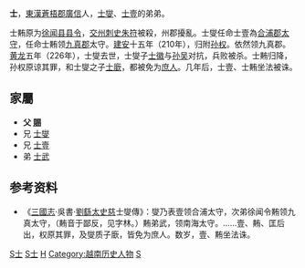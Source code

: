 '''士{{Ruby|䵋|-{zh-cn:wěi;zh-tw:ㄨㄟˇ}-}}'''，[[東漢|東漢]][[蒼梧郡|蒼梧郡]][[廣信|廣信]]人，[[士燮_(三国)|士燮]]、[[士壹|士壹]]的弟弟。

士䵋原为[[徐闻县|徐闻县]][[县令|县令]]，[[交州|交州]][[刺史|刺史]][[朱符|朱符]]被殺，州郡擾亂。士燮任命士壹為[[合浦郡|合浦郡]][[太守|太守]]，任命士䵋领[[九真郡|九真郡]]太守。[[建安|建安]]十五年（210年），归附[[孙权|孙权]]。依然领九真郡。[[黄龙|黄龙]]五年（226年），士燮去世，士燮子[[士徽|士徽]]与[[孙吴|孙吴]]对抗，兵败被杀。士䵋归降，孙权原谅其罪，和士燮之子[[士廞|士廞]]，都被免为[[庶人|庶人]]。几年后，士壹、士䵋坐法被诛。

== 家屬 ==
* '''父 [[士賜|賜]]'''
* 兄 [[士燮|士燮]]
* 兄 [[士壹|士壹]]
* 弟 [[士武|士武]]

== 参考资料 ==
* 《[[三國志|三國志]]·吳書·[[劉繇|劉繇]][[太史慈|太史慈]]士燮傳》：燮乃表壹领合浦太守，次弟徐闻令䵋领九真太守，（䵋音于鄙反，见字林。）䵋弟武，领南海太守。……壹、䵋、匡后出，权原其罪，及燮质子廞，皆免为庶人。数岁，壹、䵋坐法诛。

[[Category:東漢政治人物|S士]]
[[Category:三国政治人物|S士]]
[[Category:士姓|H]]
[[Category:越南历史人物|Category:越南历史人物]]
[[Category:東漢太守|S]]